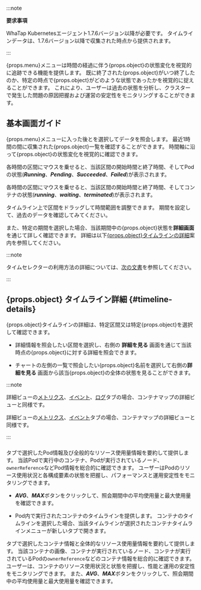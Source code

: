 :::note 

**要求事項**

WhaTap Kubernetesエージェント1.7.6バージョン以降が必要です。 タイムラインデータは、1.7.6バージョン以降で収集された時点から提供されます。

:::

<UI>{props.menu}</UI>メニューは時間の経過に伴う{props.object}の状態変化を視覚的に追跡できる機能を提供します。 既に終了された{props.object}がいつ終了したのか、特定の時点で{props.object}がどのような状態であったかを視覚的に捉えることができます。 これにより、ユーザーは過去の状態を分析し、クラスターで発生した問題の原因把握および運営の安定性をモニタリングすることができます。

## 基本画面ガイド

<UI>{props.menu}</UI>メニューに入った後<Cmdname sid="TTL06740" className="uitext" />と<Cmdname sid="TTL08842" className="uitext" />を選択してデータを照会します。 最近1時間の間に収集された{props.object}一覧を確認することができます。 時間軸に沿って{props.object}の状態変化を視覚的に確認できます。

<InDoc pages="pod-timeline">

各時間の区間にマウスを乗せると、当該区間の開始時間と終了時間、そしてPodの状態(***Running***、***Pending***、***Succeeded***、***Failed***)が表示されます。 

<ImgLang img="k8s-pod-timeline.png" desc="Pod タイムライン1" />

</InDoc>

<InDoc pages="container-timeline">

各時間の区間にマウスを乗せると、当該区間の開始時間と終了時間、そしてコンテナの状態(***running***、***waiting***、***terminated***)が表示されます。 

<ImgLang img="k8s-container-timeline.png" desc="コンテナタイムライン1" />

</InDoc>

タイムライン上で区間をドラッグして時間範囲を調整できます。 期間を設定して、過去のデータを確認してみてください。

<InDoc pages="pod-timeline">

<ImgLang img="k8s-pod-timeline-drag.png" desc="Pod タイムライン2" />

</InDoc>

<InDoc pages="container-timeline">

<ImgLang img="k8s-container-timeline-drag.png" desc="コンテナタイムライン2" />

</InDoc>

また、特定の期間を選択した場合、当該期間中の{props.object}状態を**詳細画面**を通じて詳しく確認できます。 詳細は以下[{props.object}タイムラインの詳細](#timeline-details)案内を参照してください。 

:::note 

タイムセレクターの利用方法の詳細については、[次の文書](usage-ui#timeselector)を参照してください。

:::

## {props.object} タイムライン詳細 {#timeline-details}

{props.object}タイムラインの詳細は、特定区間又は特定{props.object}を選択して確認できます。 

<InDoc pages="pod-timeline">

<ImgLang img="k8s-pod-timeline-details.png" desc="Pod タイムライン詳細" />

</InDoc>

<InDoc pages="container-timeline">

<ImgLang img="k8s-container-timeline-details.png" desc="コンテナタイムライン詳細" />

</InDoc>

- 詳細情報を照会したい区間を選択し、右側の **詳細を見る** 画面を通じて当該時点の{props.object}に対する詳細を照会できます。

- チャートの左側の一覧で照会したい{props.object}名前を選択して右側の**詳細を見る** 画面から該当{props.object}の全体の状態を見ることができます。

:::note 

<InDoc pages="container-timeline">

詳細ビューの[メトリクス](container-map-metrics)、[イベント](container-map-event)、[ログ](container-map-log)タブの場合、コンテナマップの詳細ビューと同様です。

</InDoc>

<InDoc pages="pod-timeline">

詳細ビューの[メトリクス](container-map-metrics)、[イベント](container-map-event)タブの場合、コンテナマップの詳細ビューと同様です。

</InDoc>

:::

### <Cmdname sid="overview" className="uitext" />

<InDoc pages="pod-timeline">

<Cmdname sid="overview" className="uitext" />タブで選択したPod情報及び全般的なリソース使用量情報を要約して提供します。 当該Podで実行中のコンテナ、Podが実行されているノード、`ownerReference`などPod情報を総合的に確認できます。 ユーザーはPodのリソース使用状況と各構成要素の状態を把握し、パフォーマンスと運用安定性をモニタリングできます。

- ***AVG***、***MAX***ボタンをクリックして、照会期間中の平均使用量と最大使用量を確認できます。

- Pod内で実行されたコンテナのタイムラインを提供します。 コンテナのタイムラインを選択した場合、当該タイムラインが選択された<UI>コンテナタイムライン</UI>メニューが新しいタブで開きます。

</InDoc>

<InDoc pages="container-timeline">

<Cmdname sid="overview" className="uitext" />タブで選択したコンテナ情報と全体的なリソース使用量情報を要約して提供します。 当該コンテナの画像、コンテナが実行されているノード、コンテナが実行されているPodの`ownerReference`などのコンテナ情報を総合的に確認できます。 ユーザーは、コンテナのリソース使用状況と状態を把握し、性能と運用の安定性をモニタリングできます。 また、***AVG***、***MAX***ボタンをクリックして、照会期間中の平均使用量と最大使用量を確認できます。

</InDoc>

